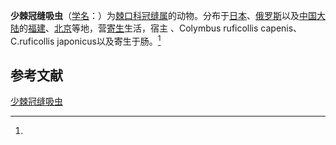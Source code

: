 {{Speciesbox
| name = 少棘冠缝吸虫
| status = 
| status_system = 
| image = 
| genus = Patagifer
| species = parvispinosus
| authority = (Yamaguti, 1933)<ref name='id10117'>{{cite web| url =http://www.bioinfo.cn/db05/BjdwSpecies.php?action=view&id=10117| title =少棘冠缝吸虫| work =《中国动物物种编目数据库》| publisher =中国科学院微生物研究所| author =中国科学院动物研究所| accessdate =2009-04-16| deadurl =yes| archiveurl =https://web.archive.org/web/20160305075523/http://www.bioinfo.cn/db05/BjdwSpecies.php?action=view&id=10117| archivedate =2016-03-05}}</ref>
}}

'''少棘冠缝吸虫'''（[[学名|学名]]：{{lang|la|''Patagifer parvispinosus''}}）为[[棘口科|棘口科]][[冠缝属|冠缝属]]的动物。分布于[[日本|日本]]、[[俄罗斯|俄罗斯]]以及[[中国大陆|中国大陆]]的[[福建|福建]]、[[北京|北京]]等地，营[[寄生|寄生]]生活，宿主   、Colymbus ruficollis capenis、C.ruficollis japonicus以及寄生于肠。<ref name='id10117'/>

== 参考文献 ==
{{reflist}}

{{Wikispecies|Patagifer parvispinosus}}
{{Taxonbar|from=Q11036639}}

[[Category:冠缝属|少棘冠缝吸虫]]


{{吸虫小作品}}